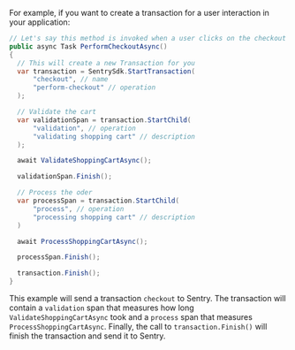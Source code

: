 For example, if you want to create a transaction for a user interaction in your application:

```csharp
// Let's say this method is invoked when a user clicks on the checkout button of your shop
public async Task PerformCheckoutAsync()
{
  // This will create a new Transaction for you
  var transaction = SentrySdk.StartTransaction(
      "checkout", // name
      "perform-checkout" // operation
  );

  // Validate the cart
  var validationSpan = transaction.StartChild(
      "validation", // operation
      "validating shopping cart" // description
  );

  await ValidateShoppingCartAsync();

  validationSpan.Finish();

  // Process the oder
  var processSpan = transaction.StartChild(
      "process", // operation
      "processing shopping cart" // description
  )

  await ProcessShoppingCartAsync();

  processSpan.Finish();

  transaction.Finish();
}
```

This example will send a transaction `checkout` to Sentry. The transaction will contain a `validation` span that measures how long `ValidateShoppingCartAsync` took and a `process` span that measures `ProcessShoppingCartAsync`. Finally, the call to `transaction.Finish()` will finish the transaction and send it to Sentry.
